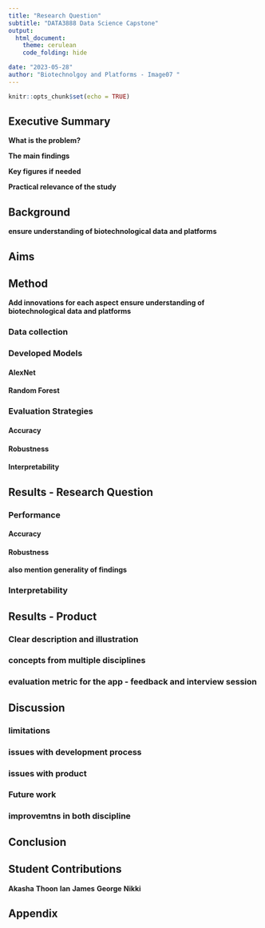 ```yaml
---
title: "Research Question"
subtitle: "DATA3888 Data Science Capstone"
output:
  html_document:
    theme: cerulean
    code_folding: hide 

date: "2023-05-28"
author: "Biotechnolgoy and Platforms - Image07 "
---
```


```r
knitr::opts_chunk$set(echo = TRUE)
```


## Executive Summary 

**What is the problem?**

**The main findings**

**Key figures if needed**

**Practical relevance of the study**


## Background 

**ensure understanding of biotechnological data and platforms** 

## Aims

## Method 

**Add innovations for each aspect**
**ensure understanding of biotechnological data and platforms** 

### Data collection 
### Developed Models
#### AlexNet
#### Random Forest 
### Evaluation Strategies 
#### Accuracy
#### Robustness
#### Interpretability 


## Results - Research Question 

### Performance 

#### Accuracy
#### Robustness
**also mention generality of findings**


### Interpretability 


## Results - Product 

### Clear description and illustration 

### concepts from multiple disciplines 

### evaluation metric for the app - feedback and interview session 

## Discussion 

### limitations 
### issues with development process
### issues with product

### Future work

### improvemtns in both discipline 

## Conclusion 



## Student Contributions 

**Akasha**
**Thoon**
**Ian**
**James**
**George**
**Nikki**

## Appendix 
